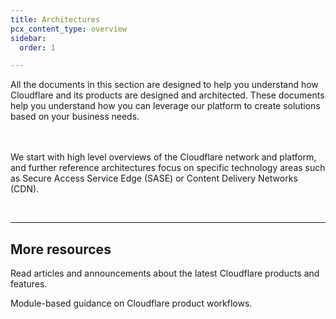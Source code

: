 ```yaml
---
title: Architectures
pcx_content_type: overview
sidebar:
  order: 1

---
```



<Description>

All the documents in this section are designed to help you understand how Cloudflare and its products are designed and architected. These documents help you understand how you can leverage our platform to create solutions based on your business needs. 
</Description>

<Render file="description-of-ref-architectures" product="reference-architecture" /> <br/><br/>
We start with high level overviews of the Cloudflare network and platform, and further reference architectures focus on specific technology areas such as Secure Access Service Edge (SASE) or Content Delivery Networks (CDN).

<Render file="description-of-design-guides" product="reference-architecture" /> <br/>

***

## More resources

<CardGrid>

<LinkTitleCard title="Cloudflare blog" href="https://blog.cloudflare.com/" icon="open-book">

Read articles and announcements about the latest Cloudflare products and features. 
</LinkTitleCard>

<LinkTitleCard title="Learning Paths" href="/learning-paths/" icon="open-book">

Module-based guidance on Cloudflare product workflows. 
</LinkTitleCard>

</CardGrid>
